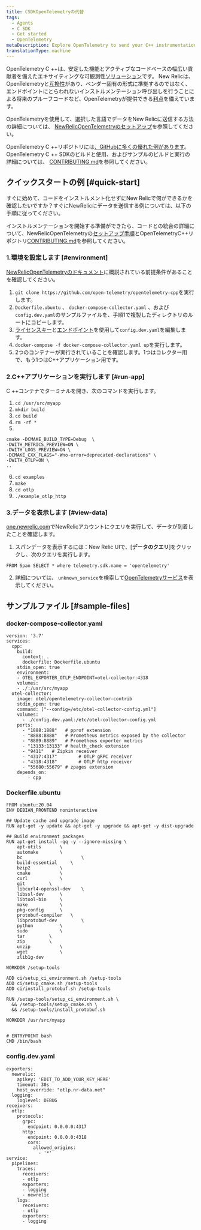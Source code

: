 ```yaml
---
title: CSDKOpenTelemetryの代替
tags:
  - Agents
  - C SDK
  - Get started
  - OpenTelemetry
metaDescription: Explore OpenTelemetry to send your C++ instrumentation data to New Relic.
translationType: machine
---
```


OpenTelemetry C ++は、安定した機能とアクティブなコードベースの幅広い貢献者を備えたエキサイティングな可観測性[ソリューション](https://github.com/open-telemetry/opentelemetry-cpp)です。 New Relicは、OpenTelemetryと[互換性](/docs/integrations/open-source-telemetry-integrations/opentelemetry/introduction-opentelemetry-new-relic/)があり、ベンダー固有の形式に準拠するのではなく、エンドポイントにとらわれないインストルメンテーション呼び出しを行うことによる将来のプルーフコードなど、OpenTelemetryが提供できる[利点](/docs/more-integrations/open-source-telemetry-integrations/opentelemetry/opentelemetry-introduction/)を備えています。

OpenTelemetryを使用して、選択した言語でデータをNew Relicに送信する方法の詳細については、 [NewRelicOpenTelemetryのセットアップ](/docs/more-integrations/open-source-telemetry-integrations/opentelemetry/opentelemetry-setup/)を参照してください。

OpenTelemetry C ++リポジトリには[、GitHubに多くの優れた例があります](https://github.com/open-telemetry/opentelemetry-cpp/tree/main/examples)。 OpenTelemetry C ++ SDKのビルドと使用、およびサンプルのビルドと実行の詳細については、 [CONTRIBUTING.md](https://github.com/open-telemetry/opentelemetry-cpp/blob/main/CONTRIBUTING.md)を参照してください。

## クイックスタートの例 [#quick-start]

すぐに始めて、コードをインストルメント化せずにNew Relicで何ができるかを確認したいですか？すぐにNewRelicにデータを送信する例については、以下の手順に従ってください。

インストルメンテーションを開始する準備ができたら、コードとの統合の詳細について、NewRelicOpenTelemetryの[セットアップ手順](/docs/more-integrations/open-source-telemetry-integrations/opentelemetry/opentelemetry-setup/)とOpenTelemetryC++リポジトリ[CONTRIBUTING.md](https://github.com/open-telemetry/opentelemetry-cpp/blob/main/CONTRIBUTING.md)を参照してください。

### 1.環境を設定します [#environment]

[NewRelicOpenTelemetryのドキュメント](/docs/more-integrations/open-source-telemetry-integrations/opentelemetry/opentelemetry-setup/#prereqs)に概説されている前提条件があることを確認してください。

1. `git clone https://github.com/open-telemetry/opentelemetry-cpp`を実行します。
2. `Dockerfile.ubuntu` 、 `docker-compose-collector.yaml` 、および`config.dev.yaml`のサンプルファイルを、手順1で複製したディレクトリのルートにコピーします。
3. [ライセンスキー](/docs/apis/intro-apis/new-relic-api-keys/#ingest-license-key)と[エンドポイント](/docs/more-integrations/open-source-telemetry-integrations/opentelemetry/opentelemetry-setup/#review-settings)を使用して`config.dev.yaml`を編集します。
4. `docker-compose -f docker-compose-collector.yaml up`を実行します。
5. 2つのコンテナーが実行されていることを確認します。1つはコレクター用で、もう1つはC++アプリケーション用です。

### 2.C++アプリケーションを実行します [#run-app]

C ++コンテナでターミナルを開き、次のコマンドを実行します。

1. `cd /usr/src/myapp`
2. `mkdir build`
3. `cd build`
4. `rm -rf *`
5.

```
cmake -DCMAKE_BUILD_TYPE=Debug  \
-DWITH_METRICS_PREVIEW=ON \
-DWITH_LOGS_PREVIEW=ON \
-DCMAKE_CXX_FLAGS="-Wno-error=deprecated-declarations" \
-DWITH_OTLP=ON \
..
```

6. `cd examples`
7. `make`
8. `cd otlp`
9. `./example_otlp_http`

### 3.データを表示します [#view-data]

[one.newrelic.com](https://one.newrelic.com)でNewRelicアカウントにクエリを実行して、データが到着したことを確認します。

1. スパンデータを表示するには：New Relic UIで、\[**データのクエリ**]をクリックし、次のクエリを実行します。

```
FROM Span SELECT * where telemetry.sdk.name = 'opentelemetry'
```

2. 詳細については、 `unknown_service`を検索して[OpenTelemetryサービス](/docs/more-integrations/open-source-telemetry-integrations/opentelemetry/opentelemetry-view-your-data#explorer)を表示してください。

## サンプルファイル [#sample-files]

### docker-compose-collector.yaml

```
version: '3.7'
services:
  cpp:
    build:
      context: .
      dockerfile: Dockerfile.ubuntu
    stdin_open: true
    environment:
    - OTEL_EXPORTER_OTLP_ENDPOINT=otel-collector:4318
    volumes:
    - ./:/usr/src/myapp
  otel-collector:
    image: otel/opentelemetry-collector-contrib
    stdin_open: true
    command: ["--config=/etc/otel-collector-config.yml"]
    volumes:
      - ./config.dev.yaml:/etc/otel-collector-config.yml
    ports:
      - "1888:1888"   # pprof extension
      - "8888:8888"   # Prometheus metrics exposed by the collector
      - "8889:8889"   # Prometheus exporter metrics
      - "13133:13133" # health_check extension
      - "9411"   # Zipkin receiver
      - "4317:4317"        # OTLP gRPC receiver
      - "4318:4318"        # OTLP http receiver
      - "55680:55679" # zpages extension
    depends_on:
        - cpp
```

### Dockerfile.ubuntu

```
FROM ubuntu:20.04
ENV DEBIAN_FRONTEND noninteractive

## Update cache and upgrade image
RUN apt-get -y update && apt-get -y upgrade && apt-get -y dist-upgrade

## Build environment packages
RUN apt-get install -qq -y --ignore-missing \
	apt-utils		\
	automake		\
	bc                      \
	build-essential		\
	bzip2			\
	cmake			\
	curl			\
	git			\
	libcurl4-openssl-dev	\
	libssl-dev		\
	libtool-bin		\
	make			\
	pkg-config		\
	protobuf-compiler	\
	libprotobuf-dev         \
	python			\
	sudo			\
	tar			\
	zip			\
	unzip			\
	wget			\
	zlib1g-dev

WORKDIR /setup-tools

ADD ci/setup_ci_environment.sh /setup-tools
ADD ci/setup_cmake.sh /setup-tools
ADD ci/install_protobuf.sh /setup-tools

RUN /setup-tools/setup_ci_environment.sh \
  && /setup-tools/setup_cmake.sh \
  && /setup-tools/install_protobuf.sh

WORKDIR /usr/src/myapp


# ENTRYPOINT bash
CMD /bin/bash
```

### config.dev.yaml

```
exporters:
  newrelic:
    apikey: 'EDIT_TO_ADD_YOUR_KEY_HERE'
    timeout: 30s
    host_override: "otlp.nr-data.net"
  logging:
    loglevel: DEBUG
receivers:
  otlp:
    protocols:
      grpc:
        endpoint: 0.0.0.0:4317
      http:
        endpoint: 0.0.0.0:4318
        cors:
          allowed_origins:
            - '*'
service:
  pipelines:
    traces:
      receivers:
      - otlp
      exporters:
      - logging
      - newrelic
    logs:
      receivers:
      - otlp
      exporters:
      - logging
```